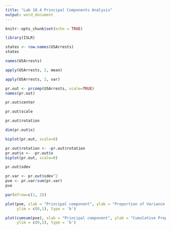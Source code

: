 ---
title: "Lab 10.4 Principal Components Analysis"
output: word_document
---

```{r setup, include=FALSE}
knitr::opts_chunk$set(echo = TRUE)
```
```{r}
library(ISLR)
```
```{r}
states <- row.names(USArrests)
states
```
```{r}
names(USArrests)
```
```{r}
apply(USArrests, 2, mean)
```
```{r}
apply(USArrests, 2, var)
```
```{r}
pr.out <- prcomp(USArrests, scale=TRUE)
names(pr.out)
```
```{r}
pr.out$center
```
```{r}
pr.out$scale
```
```{r}
pr.out$rotation
```
```{r}
dim(pr.out$x)
```
```{r}
biplot(pr.out, scale=0)
```
```{r}
pr.out$rotation <- -pr.out$rotation
pr.out$x <- -pr.out$x
biplot(pr.out, scale=0)
```
```{r}
pr.out$sdev
```
```{r}
pr.var <- pr.out$sdev^2
pve <- pr.var/sum(pr.var)
pve
```
```{r}
par(mfrow=c(1, 2))

plot(pve, xlab = "Principal component", ylab = "Proportion of Variance Explained", 
     ylim = c(0,1), type = 'b')

plot(cumsum(pve), xlab = "Principal component", ylab = "Cumulative Proportion of Variance Explained", 
     ylim = c(0,1), type = 'b')
```

